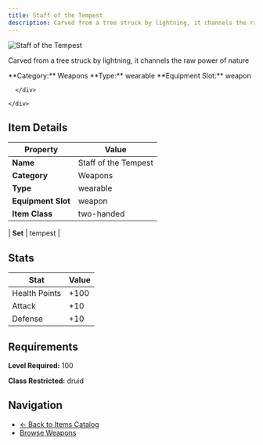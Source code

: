 ```yaml
---
title: Staff of the Tempest
description: Carved from a tree struck by lightning, it channels the raw power of nature
---
```


<div className="flex items-start gap-6 mb-8">
  <div className="flex-shrink-0">
    <img src="/assets/resources/crafting/weapons/two-handed-staff/tempest_staff.png" alt="Staff of the Tempest" className="w-24 h-24 border rounded-lg" />
  </div>
  <div className="flex-1">
    <div className="space-y-2">
      <p className="text-lg text-muted-foreground">Carved from a tree struck by lightning, it channels the raw power of nature</p>
      <div className="flex flex-wrap gap-4 text-sm">
        <span className="px-2 py-1 bg-blue-100 dark:bg-blue-900 rounded-md">
          **Category:** Weapons
        </span>
        <span className="px-2 py-1 bg-green-100 dark:bg-green-900 rounded-md">
          **Type:** wearable
        </span>
        <span className="px-2 py-1 bg-purple-100 dark:bg-purple-900 rounded-md">
          **Equipment Slot:** weapon
        </span>
        
      </div>
      
    </div>
  </div>
</div>

## Item Details

| Property | Value |
|----------|-------|
| **Name** | Staff of the Tempest |
| **Category** | Weapons |
| **Type** | wearable |
| **Equipment Slot** | weapon |
| **Item Class** | two-handed |

| **Set** | tempest |

## Stats

| Stat | Value |
|------|-------|
| Health Points | +100 |
| Attack | +10 |
| Defense | +10 |

## Requirements

**Level Required:** 100

**Class Restricted:** druid



## Navigation

- [← Back to Items Catalog](/items)
- [Browse Weapons](/items#weapons)
